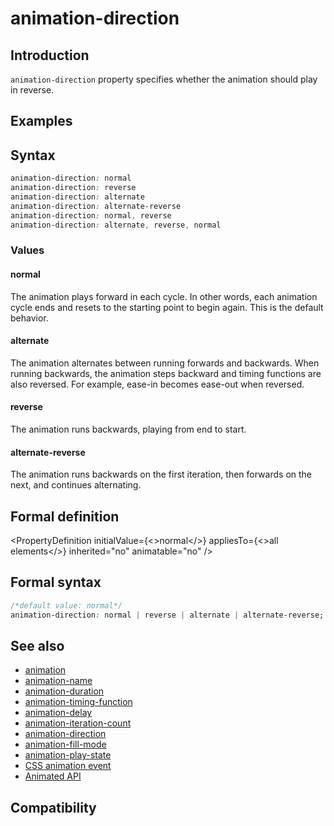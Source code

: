 
# animation-direction

## Introduction

`animation-direction` property specifies whether the animation should play in reverse.

## Examples

<Go
  example="css-api"
  img="/assets/doc/css/animation-direction.gif"
  defaultEntryFile="dist/animation-direction.lynx.bundle"
  defaultFile="src/animation-direction/App.tsx"
  entry="src/animation-direction"
/>

## Syntax

```css
animation-direction: normal
animation-direction: reverse
animation-direction: alternate
animation-direction: alternate-reverse
animation-direction: normal, reverse
animation-direction: alternate, reverse, normal

```

### Values

#### normal

The animation plays forward in each cycle. In other words, each animation cycle ends and resets to the starting point to begin again. This is the default behavior.

#### alternate

The animation alternates between running forwards and backwards. When running backwards, the animation steps backward and timing functions are also reversed. For example, ease-in becomes ease-out when reversed.

#### reverse

The animation runs backwards, playing from end to start.

#### alternate-reverse

The animation runs backwards on the first iteration, then forwards on the next, and continues alternating.

## Formal definition


<PropertyDefinition
  initialValue={<>normal</>}
  appliesTo={<>all elements</>}
  inherited="no"
  animatable="no"
/>

## Formal syntax

```css
/*default value: normal*/
animation-direction: normal | reverse | alternate | alternate-reverse;
```

## See also

- [animation](./animation.mdx)
- [animation-name](./animation-name.mdx)
- [animation-duration](./animation-duration.mdx)
- [animation-timing-function](./animation-timing-function.mdx)
- [animation-delay](./animation-delay.mdx)
- [animation-iteration-count](./animation-iteration-count.mdx)
- [animation-direction](./animation-direction.mdx)
- [animation-fill-mode](./animation-fill-mode.mdx)
- [animation-play-state](./animation-play-state.mdx)
- [CSS animation event](../../lynx-api/event/animation-event.mdx)
- [Animated API](../../lynx-api/lynx/lynx-animate-api.mdx)

## Compatibility


<LegacyCompatTable metadata="css/properties/animation-direction" />
